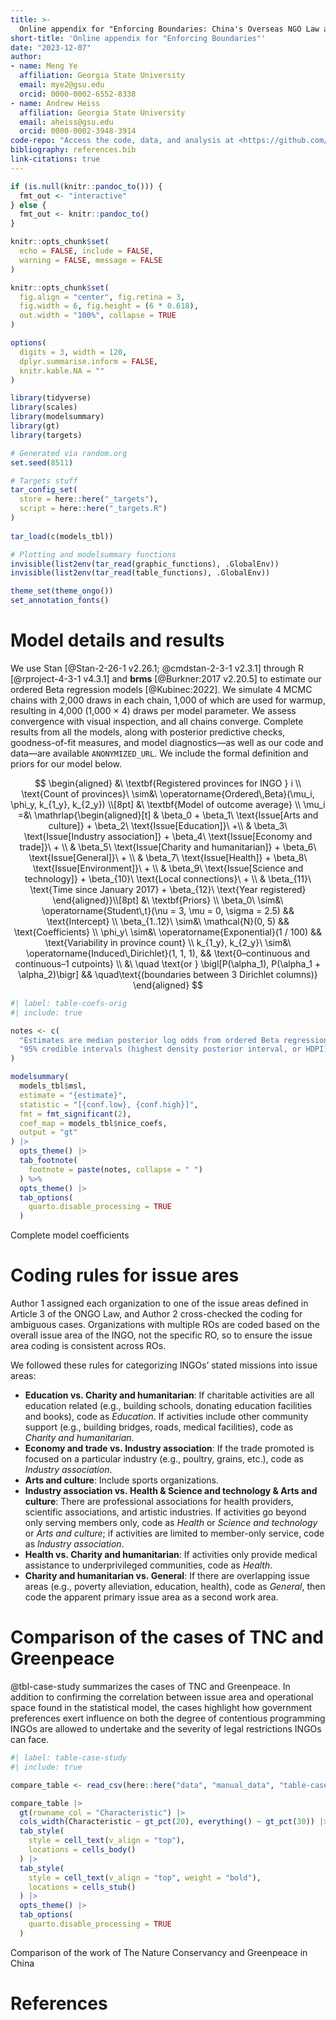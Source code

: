 ```yaml
---
title: >-
  Online appendix for "Enforcing Boundaries: China's Overseas NGO Law and Operational Constraints for Global Civil Society"
short-title: 'Online appendix for "Enforcing Boundaries"'
date: "2023-12-07"
author:
- name: Meng Ye
  affiliation: Georgia State University
  email: mye2@gsu.edu
  orcid: 0000-0002-6552-8338
- name: Andrew Heiss
  affiliation: Georgia State University
  email: aheiss@gsu.edu
  orcid: 0000-0002-3948-3914
code-repo: "Access the code, data, and analysis at <https://github.com/andrewheiss/compassionate-clam>"
bibliography: references.bib
link-citations: true
---
```


```r
if (is.null(knitr::pandoc_to())) {
  fmt_out <- "interactive"
} else {
  fmt_out <- knitr::pandoc_to()
}

knitr::opts_chunk$set(
  echo = FALSE, include = FALSE,
  warning = FALSE, message = FALSE
)

knitr::opts_chunk$set(
  fig.align = "center", fig.retina = 3,
  fig.width = 6, fig.height = (6 * 0.618),
  out.width = "100%", collapse = TRUE
)

options(
  digits = 3, width = 120,
  dplyr.summarise.inform = FALSE,
  knitr.kable.NA = ""
)
```

```r
library(tidyverse)
library(scales)
library(modelsummary)
library(gt)
library(targets)

# Generated via random.org
set.seed(8511)

# Targets stuff
tar_config_set(
  store = here::here("_targets"),
  script = here::here("_targets.R")
)
 
tar_load(c(models_tbl))

# Plotting and modelsummary functions
invisible(list2env(tar_read(graphic_functions), .GlobalEnv))
invisible(list2env(tar_read(table_functions), .GlobalEnv))

theme_set(theme_ongo())
set_annotation_fonts()
```

# Model details and results

We use Stan [@Stan-2-26-1 v2.26.1; @cmdstan-2-3-1 v2.3.1] through R [@rproject-4-3-1 v4.3.1] and **brms** [@Burkner:2017 v2.20.5] to estimate our ordered Beta regression models [@Kubinec:2022]. We simulate 4 MCMC chains with 2,000 draws in each chain, 1,000 of which are used for warmup, resulting in 4,000 (1,000 × 4) draws per model parameter. We assess convergence with visual inspection, and all chains converge. Complete results from all the models, along with posterior predictive checks, goodness-of-fit measures, and model diagnostics—as well as our code and data—are available `ANONYMIZED_URL`. We include the formal definition and priors for our model below.

$$
\begin{aligned}
&\ \textbf{Registered provinces for INGO } i \\
\text{Count of provinces}\ \sim&\ \operatorname{Ordered\,Beta}(\mu_i, \phi_y, k_{1_y}, k_{2_y}) \\[8pt]
&\ \textbf{Model of outcome average} \\
\mu_i =&\ 
  \mathrlap{\begin{aligned}[t]
  & \beta_0 + \beta_1\ \text{Issue[Arts and culture]} + \beta_2\ \text{Issue[Education]}\ +\\
  & \beta_3\ \text{Issue[Industry association]} + \beta_4\ \text{Issue[Economy and trade]}\ + \\
  & \beta_5\ \text{Issue[Charity and humanitarian]} + \beta_6\ \text{Issue[General]}\ + \\
  & \beta_7\ \text{Issue[Health]} + \beta_8\ \text{Issue[Environment]}\ + \\
  & \beta_9\ \text{Issue[Science and technology]} + \beta_{10}\ \text{Local connections}\ + \\
  & \beta_{11}\ \text{Time since January 2017} + \beta_{12}\ \text{Year registered}
  \end{aligned}}\\[8pt]
&\ \textbf{Priors} \\
\beta_0\ \sim&\ \operatorname{Student\,t}(\nu = 3, \mu = 0, \sigma = 2.5) && \text{Intercept} \\
\beta_{1..12}\ \sim&\ \mathcal{N}(0, 5) && \text{Coefficients} \\
\phi_y\ \sim&\ \operatorname{Exponential}(1 / 100) && \text{Variability in province count} \\
k_{1_y}, k_{2_y}\ \sim&\ \operatorname{Induced\,Dirichlet}(1, 1, 1), && \text{0–continuous and continuous–1 cutpoints} \\
&\ \quad \text{or } \bigl[P(\alpha_1), P(\alpha_1 + \alpha_2)\bigr] && \quad\text{(boundaries between 3 Dirichlet columns)}
\end{aligned}
$$

\newpage

::: {#tbl-coefs-orig}

\footnotesize

```r
#| label: table-coefs-orig
#| include: true

notes <- c(
  "Estimates are median posterior log odds from ordered Beta regression models;",
  "95% credible intervals (highest density posterior interval, or HDPI) in brackets."
)

modelsummary(
  models_tbl$msl, 
  estimate = "{estimate}",
  statistic = "[{conf.low}, {conf.high}]",
  fmt = fmt_significant(2),
  coef_map = models_tbl$nice_coefs,
  output = "gt"
) |> 
  opts_theme() |>
  tab_footnote(
    footnote = paste(notes, collapse = " ")
  ) %>%
  opts_theme() |>
  tab_options(
    quarto.disable_processing = TRUE
  )
```

Complete model coefficients

:::

\clearpage

# Coding rules for issue ares

Author 1 assigned each organization to one of the issue areas defined in Article 3 of the ONGO Law, and Author 2 cross-checked the coding for ambiguous cases. Organizations with multiple ROs are coded based on the overall issue area of the INGO, not the specific RO, so to ensure the issue area coding is consistent across ROs.

We followed these rules for categorizing INGOs' stated missions into issue areas:

- **Education vs. Charity and humanitarian**: If charitable activities are all education related (e.g., building schools, donating education facilities and books), code as *Education*. If activities include other community support (e.g., building bridges, roads, medical facilities), code as *Charity and humanitarian*.
- **Economy and trade vs. Industry association**: If the trade promoted is focused on a particular industry (e.g., poultry, grains, etc.), code as *Industry association*.
- **Arts and culture**: Include sports organizations.
- **Industry association vs. Health & Science and technology & Arts and culture**: There are professional associations for health providers, scientific associations, and artistic industries. If activities go beyond only serving members only, code as *Health* or *Science and technology* or *Arts and culture*; if activities are limited to member-only service, code as *Industry association*.
- **Health vs. Charity and humanitarian**: If activities only provide medical assistance to underprivileged communities, code as *Health*.
- **Charity and humanitarian vs. General**: If there are overlapping issue areas (e.g., poverty alleviation, education, health), code as *General*, then code the apparent primary issue area as a second work area.


# Comparison of the cases of TNC and Greenpeace

@tbl-case-study summarizes the cases of TNC and Greenpeace. In addition to confirming the correlation between issue area and operational space found in the statistical model, the cases highlight how government preferences exert influence on both the degree of contentious programming INGOs are allowed to undertake and the severity of legal restrictions INGOs can face.

::: {#tbl-case-study}

\footnotesize
\renewcommand*{\arraystretch}{1.75}

```r
#| label: table-case-study
#| include: true

compare_table <- read_csv(here::here("data", "manual_data", "table-case-study.csv"))

compare_table |> 
  gt(rowname_col = "Characteristic") |> 
  cols_width(Characteristic ~ gt_pct(20), everything() ~ gt_pct(30)) |>
  tab_style(
    style = cell_text(v_align = "top"),
    locations = cells_body()
  ) |>
  tab_style(
    style = cell_text(v_align = "top", weight = "bold"),
    locations = cells_stub()
  ) |>
  opts_theme() |> 
  tab_options(
    quarto.disable_processing = TRUE
  )
```

Comparison of the work of The Nature Conservancy and Greenpeace in China

:::


# References
